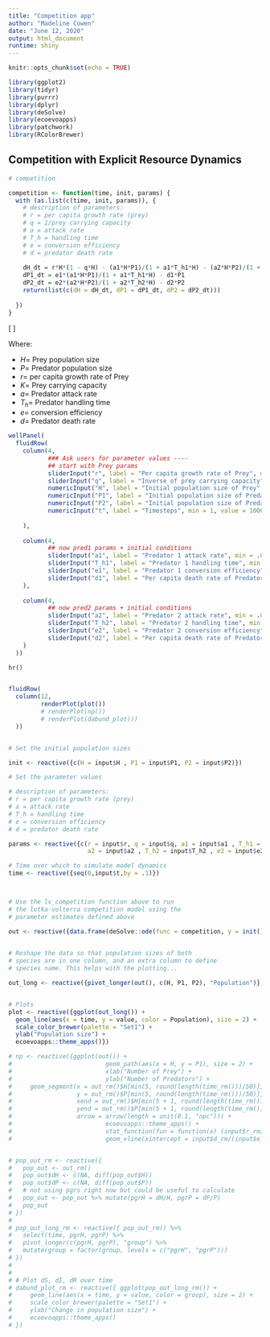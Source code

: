 ```yaml
---
title: "Competition app"
author: "Madeline Cowen"
date: "June 12, 2020"
output: html_document
runtime: shiny
---
```


```r
knitr::opts_chunk$set(echo = TRUE)

library(ggplot2)
library(tidyr)
library(purrr)
library(dplyr)
library(deSolve)
library(ecoevoapps)
library(patchwork)
library(RColorBrewer)
```


## Competition with Explicit Resource Dynamics

```r

# competition

competition <- function(time, init, params) {
  with (as.list(c(time, init, params)), {
    # description of parameters:
    # r = per capita growth rate (prey)
    # q = 1/prey carrying capacity
    # a = attack rate 
    # T_h = handling time
    # e = conversion efficiency
    # d = predator death rate 
    
    dH_dt = r*H*(1 - q*H) - (a1*H*P1)/(1 + a1*T_h1*H) - (a2*H*P2)/(1 + a2*T_h2*H)
    dP1_dt = e1*(a1*H*P1)/(1 + a1*T_h1*H) - d1*P1
    dP2_dt = e2*(a2*H*P2)/(1 + a2*T_h2*H) - d2*P2
    return(list(c(dH = dH_dt, dP1 = dP1_dt, dP2 = dP2_dt)))
    
  })
}
```  


\[
\begin{eqnarray}
\frac{dH}{dt} = rH  \bigl(1-qH\bigr) - \frac{a_1HP_1}{1+a_1T_{h1}H} - \frac{a_2HP_2}{1+a_2T_{h2}H} \\
\\
\frac{dP_1}{dt} = e_{1} \frac{a_1HP_1}{1+a_1T_{h1}H} - d_1P_1
\\
\frac{dP2}{dt} = e_2 \frac{a_2HP_2}{1+a_2T_{h2}H} - d_2P_2
\end{eqnarray}
\]

Where:

* $H =$ Prey population size
* $P =$ Predator population size
* $r =$ per capita growth rate of Prey
* $K =$ Prey carrying capacity
* $a =$ Predator attack rate
* $T_h =$ Predator handling time
* $e =$ conversion efficiency
* $d =$ Predator death rate  

```r
wellPanel(
  fluidRow(
    column(4, 
           ### Ask users for parameter values ----
           ## start with Prey params
           sliderInput("r", label = "Per capita growth rate of Prey", min = .0001, max = 1.0, value = .2),
           sliderInput("q", label = "Inverse of prey carrying capacity", min = 0, max = 0.10, step = 0.0001, value = .0066),
           numericInput("H", label = "Initial population size of Prey", min = 1, value = 30),
           numericInput("P1", label = "Initial population size of Predator 1", min = 1, value = 25),
           numericInput("P2", label = "Initial population size of Predator 2", min = 1, value = 25),
           numericInput("t", label = "Timesteps", min = 1, value = 1000)
           
    ),
    
    column(4,
           ## now pred1 params + initial conditions
           sliderInput("a1", label = "Predator 1 attack rate", min = .001, max = 1.0, value = .02),
           sliderInput("T_h1", label = "Predator 1 handling time", min = 0, max = 1.0, value = 0.1),
           sliderInput("e1", label = "Predator 1 conversion efficiency", min = .001, max = 1.0, value = 0.4),
           sliderInput("d1", label = "Per capita death rate of Predator 1", min = .0001, max = 1.0, value = .1)
    ),
    
    column(4,
           ## now pred2 params + initial conditions
           sliderInput("a2", label = "Predator 2 attack rate", min = .001, max = 1.0, value = .02),
           sliderInput("T_h2", label = "Predator 2 handling time", min = 0, max = 1.0, value = 0.1),
           sliderInput("e2", label = "Predator 2 conversion efficiency", min = .001, max = 1.0, value = 0.39),
           sliderInput("d2", label = "Per capita death rate of Predator 2", min = .0001, max = 1.0, value = .1)
    )
  ))

hr()


fluidRow(
  column(12,
         renderPlot(plot())
         # renderPlot(np())
         # renderPlot(dabund_plot())
  ))


# Set the initial population sizes

init <- reactive({c(H = input$H , P1 = input$P1, P2 = input$P2)})

# Set the parameter values

# description of parameters:
# r = per capita growth rate (prey)
# a = attack rate 
# T_h = handling time
# e = conversion efficiency
# d = predator death rate 

params <- reactive({c(r = input$r, q = input$q, a1 = input$a1 , T_h1 = input$T_h1 , e1 = input$e1 , d1 = input$d1, 
                      a2 = input$a2 , T_h2 = input$T_h2 , e2 = input$e2 , d2 = input$d2)})

# Time over which to simulate model dynamics
time <- reactive({seq(0,input$t,by = .1)})



# Use the lv_competition function above to run 
# the lotka-volterra competition model using the 
# parameter estimates defined above

out <- reactive({data.frame(deSolve::ode(func = competition, y = init(), parms = params(), times = time()))})
  

# Reshape the data so that population sizes of both 
# species are in one column, and an extra column to define
# species name. This helps with the plotting...

out_long <- reactive({pivot_longer(out(), c(H, P1, P2), "Population")})


# Plots
plot <- reactive({ggplot(out_long()) + 
  geom_line(aes(x = time, y = value, color = Population), size = 2) + 
  scale_color_brewer(palette = "Set1") +
  ylab("Population size") + 
  ecoevoapps::theme_apps()})

# np <- reactive({ggplot(out()) + 
#                          geom_path(aes(x = H, y = P1), size = 2) + 
#                          xlab("Number of Prey") + 
#                          ylab("Number of Predators") + 
#     geom_segment(x = out_rm()$H[min(5, round(length(time_rm()))/50)], #did this min thing in case someone asks for very few timesteps
#                  y = out_rm()$P[min(5, round(length(time_rm()))/50)], 
#                  xend = out_rm()$H[min(5 + 1, round(length(time_rm())/50) + 1)], 
#                  yend = out_rm()$P[min(5 + 1, round(length(time_rm())/50) + 1)], 
#                  arrow = arrow(length = unit(0.1, "npc"))) +
#                          ecoevoapps::theme_apps() +
#                          stat_function(fun = function(x) (input$r_rm/input$a_rm)*(1 - x/input$K_rm)*(1 + input$a_rm * input$T_h_rm * x), col = brewer.pal(n = 3, name = "Set1")[2], size = 2) +
#                          geom_vline(xintercept = input$d_rm/(input$e_rm*input$a_rm - input$a_rm*input$d_rm*input$T_h_rm), col = brewer.pal(n = 3, name = "Set1")[1], size = 2)})


# pop_out_rm <- reactive({
#   pop_out <- out_rm()
#   pop_out$dH <- c(NA, diff(pop_out$H))
#   pop_out$dP <- c(NA, diff(pop_out$P))
#   # not using pgrs right now but could be useful to calculate
#   pop_out <- pop_out %>% mutate(pgrH = dH/H, pgrP = dP/P)
#   pop_out
# })
# 
# pop_out_long_rm <- reactive({ pop_out_rm() %>%
#   select(time, pgrH, pgrP) %>%
#   pivot_longer(c(pgrH, pgrP), "group") %>%
#   mutate(group = factor(group, levels = c("pgrH", "pgrP")))
# })
# 
# 
# # Plot dS, dI, dR over time
# dabund_plot_rm <- reactive({ ggplot(pop_out_long_rm()) +
#     geom_line(aes(x = time, y = value, color = group), size = 2) +
#     scale_color_brewer(palette = "Set1") +
#     ylab("Change in population size") +
#     ecoevoapps::theme_apps()
# })
   
```




